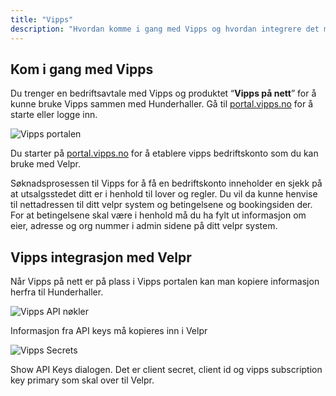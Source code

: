 ```yaml
---
title: "Vipps"
description: "Hvordan komme i gang med Vipps og hvordan integrere det med Velpr.online"
---
```

## Kom i gang med Vipps

Du trenger en bedriftsavtale med Vipps og produktet “**Vipps på nett**” for å kunne bruke Vipps sammen med Hunderhaller. Gå til [portal.vipps.no](http://portal.vipps.no) for å starte eller logge inn.

![Vipps portalen](vipps/vippsportal.png)

Du starter på [portal.vipps.no](http://portal.vipps.no) for å etablere vipps bedriftskonto som du kan bruke med Velpr.

Søknadsprosessen til Vipps for å få en bedriftskonto inneholder en sjekk på at utsalgsstedet ditt er i henhold til lover og regler. Du vil da kunne henvise til nettadressen til ditt velpr system og betingelsene og bookingsiden der. For at betingelsene skal være i henhold må du ha fylt ut informasjon om eier, adresse og org nummer i admin sidene på ditt velpr system. 

## Vipps integrasjon med Velpr

Når Vipps på nett er på plass i Vipps portalen kan man kopiere informasjon herfra til Hunderhaller.  

![Vipps API nøkler](vipps/apikeys.png)

Informasjon fra API keys må kopieres inn i Velpr

![Vipps Secrets](vipps/clientsecret.png)

Show API Keys dialogen. Det er client secret, client id og vipps subscription key primary som skal over til Velpr.

